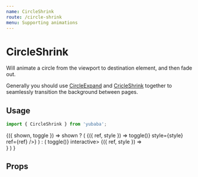 ```yaml
---
name: CircleShrink
route: /circle-shrink
menu: Supporting animations
---
```



# CircleShrink

Will animate a circle from the viewport to destination element,
and then fade out.

Generally you should use [CircleExpand](/circle-expand) and [CricleShrink](/circle-shrink) together to seamlessly transition the background between pages.

## Usage

```js
import { CircleShrink } from 'yubaba';
```

<Playground>
  <Common.Toggler>
    {({ shown, toggle }) =>
      shown ? (
        <Styled.Container>
          <Baba name="circle-shrink" key="1">
            {({ ref, style }) => <Styled.Button onClick={() => toggle()} style={style} ref={ref} />}
          </Baba>
        </Styled.Container>
      ) : (
        <Styled.Container onClick={() => toggle()} interactive>
          <Baba name="circle-shrink" key="2">
            <CircleShrink background="#ff5e6d">
              {({ ref, style }) => <div style={style} ref={ref} />}
            </CircleShrink>
          </Baba>
        </Styled.Container>
      )
    }
  </Common.Toggler>
</Playground>

## Props

<Props of={CircleShrink} />
